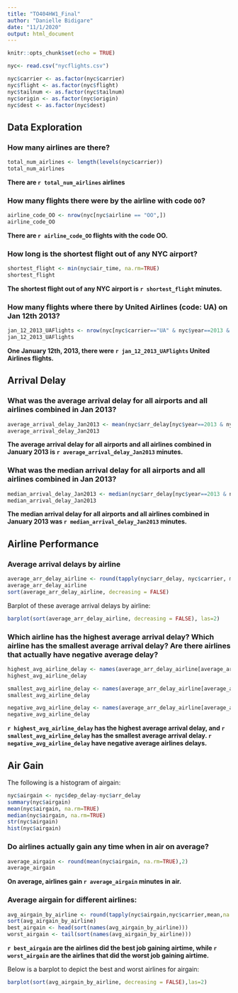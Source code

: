 ```yaml
---
title: "TO404HW1_Final"
author: "Danielle Bidigare"
date: "11/1/2020"
output: html_document
---
```


```r
knitr::opts_chunk$set(echo = TRUE)
```

```r
nyc<- read.csv("nycflights.csv")
```

```r
nyc$carrier <- as.factor(nyc$carrier)
nyc$flight <- as.factor(nyc$flight)
nyc$tailnum <- as.factor(nyc$tailnum)
nyc$origin <- as.factor(nyc$origin)
nyc$dest <- as.factor(nyc$dest)
```

## Data Exploration

### How many airlines are there?

```r
total_num_airlines <- length(levels(nyc$carrier))
total_num_airlines
```

**There are `r total_num_airlines` airlines**

### How many flights there were by the airline with code `OO`?

```r
airline_code_OO <- nrow(nyc[nyc$airline == "OO",])
airline_code_OO
```
**There are `r airline_code_OO` flights with the code OO.**

### How long is the shortest flight out of any NYC airport?

```r
shortest_flight <- min(nyc$air_time, na.rm=TRUE)
shortest_flight
```
**The shortest flight out of any NYC airport is `r shortest_flight` minutes.**

### How many flights where there by United Airlines (code: UA) on Jan 12th 2013?

```r
jan_12_2013_UAFlights <- nrow(nyc[nyc$carrier=="UA" & nyc$year==2013 & nyc$month==1 & nyc$day==12,])
jan_12_2013_UAFlights
```
**One January 12th, 2013, there were `r jan_12_2013_UAFlights` United Airlines flights.**

## Arrival Delay

### What was the average arrival delay for all airports and all airlines combined in Jan 2013?

```r
average_arrival_delay_Jan2013 <- mean(nyc$arr_delay[nyc$year==2013 & nyc$month==1], na.rm=TRUE)
average_arrival_delay_Jan2013
```
**The average arrival delay for all airports and all airlines combined in January 2013 is `r average_arrival_delay_Jan2013` minutes.**

### What was the median arrival delay for all airports and all airlines combined in Jan 2013?

```r
median_arrival_delay_Jan2013 <- median(nyc$arr_delay[nyc$year==2013 & nyc$month==1],na.rm=TRUE)
median_arrival_delay_Jan2013
```
**The median arrival delay for all airports and all airlines combined in January 2013 was `r median_arrival_delay_Jan2013` minutes.**

## Airline Performance 

### Average arrival delays by airline

```r
average_arr_delay_airline <- round(tapply(nyc$arr_delay, nyc$carrier, mean, na.rm=TRUE), 2)
average_arr_delay_airline
sort(average_arr_delay_airline, decreasing = FALSE)
```

Barplot of these average arrival delays by airline:
```r
barplot(sort(average_arr_delay_airline, decreasing = FALSE), las=2)
```

### Which airline has the highest average arrival delay? Which airline has the smallest average arrival delay? Are there airlines that actually have negative average delay?

```r
highest_avg_airline_delay <- names(average_arr_delay_airline[average_arr_delay_airline==max(average_arr_delay_airline)])
highest_avg_airline_delay

smallest_avg_airline_delay <- names(average_arr_delay_airline[average_arr_delay_airline==min(average_arr_delay_airline)])
smallest_avg_airline_delay

negative_avg_airline_delay <- names(average_arr_delay_airline[average_arr_delay_airline<0])
negative_avg_airline_delay
```

**`r highest_avg_airline_delay` has the highest average arrival delay, and `r smallest_avg_airline_delay` has the smallest average arrival delay. `r negative_avg_airline_delay` have negative average airlines delays.**

## Air Gain

The following is a histogram of airgain:
```r
nyc$airgain <- nyc$dep_delay-nyc$arr_delay
summary(nyc$airgain)
mean(nyc$airgain, na.rm=TRUE)
median(nyc$airgain, na.rm=TRUE)
str(nyc$airgain)
hist(nyc$airgain)
```

### Do airlines actually gain any time when in air on average?

```r
average_airgain <- round(mean(nyc$airgain, na.rm=TRUE),2)
average_airgain
```
**On average, airlines gain `r average_airgain` minutes in air.** 

### Average airgain for different airlines:

```r
avg_airgain_by_airline <- round(tapply(nyc$airgain,nyc$carrier,mean,na.rm=TRUE),2)
sort(avg_airgain_by_airline)
best_airgain <- head(sort(names(avg_airgain_by_airline)))
worst_airgain <- tail(sort(names(avg_airgain_by_airline)))
```
**`r best_airgain` are the airlines did the best job gaining airtime, while `r worst_airgain` are the airlines that did the worst job gaining airtime.**

Below is a barplot to depict the best and worst airlines for airgain:
```r
barplot(sort(avg_airgain_by_airline, decreasing = FALSE),las=2)
```

